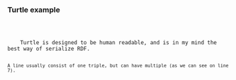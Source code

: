 
### Turtle example

<Code language="turtle" code={turtleExample} />

<aside className="notes">
    Turtle is designed to be human readable, and is in my mind the best way of serialize RDF.

    A line usually consist of one triple, but can have multiple (as we can see on line 7).
</aside>